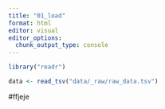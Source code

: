 ```yaml
---
title: "01_load"
format: html
editor: visual
editor_options: 
  chunk_output_type: console
---
```


```r
library("readr")
```

```r
data <- read_tsv("data/_raw/raw_data.tsv")
```
#ffjeje
